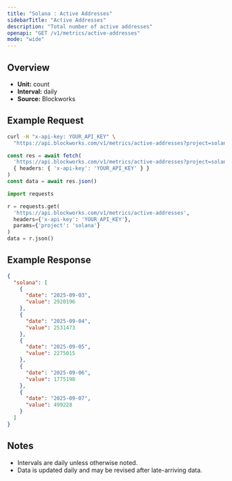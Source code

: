 ```yaml
---
title: "Solana : Active Addresses"
sidebarTitle: "Active Addresses"
description: "Total number of active addresses"
openapi: "GET /v1/metrics/active-addresses"
mode: "wide"
---
```


## Overview

- **Unit:** count
- **Interval:** daily
- **Source:** Blockworks

## Example Request

<CodeGroup>

```bash cURL
curl -H "x-api-key: YOUR_API_KEY" \
  "https://api.blockworks.com/v1/metrics/active-addresses?project=solana"
```

```typescript TypeScript
const res = await fetch(
  'https://api.blockworks.com/v1/metrics/active-addresses?project=solana',
  { headers: { 'x-api-key': 'YOUR_API_KEY' } }
)
const data = await res.json()
```

```python Python
import requests

r = requests.get(
  'https://api.blockworks.com/v1/metrics/active-addresses',
  headers={'x-api-key': 'YOUR_API_KEY'},
  params={'project': 'solana'}
)
data = r.json()
```

</CodeGroup>

## Example Response

```json
{
  "solana": [
    {
      "date": "2025-09-03",
      "value": 2920196
    },
    {
      "date": "2025-09-04",
      "value": 2531473
    },
    {
      "date": "2025-09-05",
      "value": 2275015
    },
    {
      "date": "2025-09-06",
      "value": 1775198
    },
    {
      "date": "2025-09-07",
      "value": 499228
    }
  ]
}
```

## Notes
- Intervals are daily unless otherwise noted.
- Data is updated daily and may be revised after late-arriving data.
